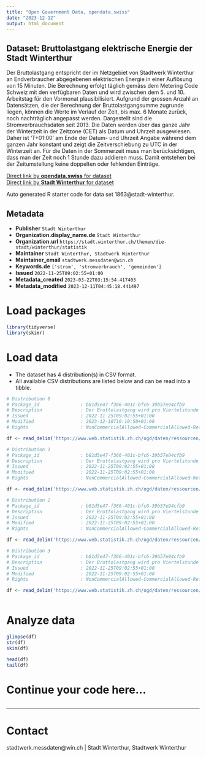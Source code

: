 ```yaml
---
title: "Open Government Data, opendata.swiss"
date: "2023-12-12"
output: html_document
---
```


## Dataset: Bruttolastgang elektrische Energie der Stadt Winterthur

Der Bruttolastgang entspricht der im Netzgebiet von Stadtwerk Winterthur an Endverbraucher abgegebenen elektrischen Energie in einer Auflösung von 15 Minuten. Die Berechnung erfolgt täglich gemäss dem Metering Code Schweiz mit den verfügbaren Daten und wird zwischen dem 5. und 10. Arbeitstag für den Vormonat plausibilisiert. Aufgrund der grossen Anzahl an Datensätzen, die der Berechnung der Bruttolastgangsumme zugrunde liegen, können die Werte im Verlauf der Zeit, bis max. 6 Monate zurück, noch nachträglich angepasst werden. Dargestellt sind die Stromverbrauchsdaten seit 2013. 
Die Daten werden über das ganze Jahr der Winterzeit in der Zeitzone (CET) als Datum und Uhrzeit ausgewiesen. Daher ist 'T+01:00' am Ende der Datum- und Uhrzeit Angabe während dem ganzen Jahr konstant und zeigt die Zeitverschiebung zu UTC in der Winterzeit an. Für die Daten in der Sommerzeit muss man berücksichtigen, dass man der Zeit noch 1 Stunde dazu addieren muss. Damit entstehen bei der Zeitumstellung keine doppelten oder fehlenden Einträge.

[Direct link by **opendata.swiss** for dataset](https://opendata.swiss/de/dataset/bruttolastgang-elektrische-energie-der-stadt-winterthur)<br>
[Direct link by **Stadt Winterthur** for dataset](nan)

Auto generated R starter code for data set 1863@stadt-winterthur.

## Metadata

- **Publisher** `Stadt Winterthur`
- **Organization.display_name.de** `Stadt Winterthur`
- **Organization.url** `https://stadt.winterthur.ch/themen/die-stadt/winterthur/statistik`
- **Maintainer** `Stadt Winterthur, Stadtwerk Winterthur`
- **Maintainer_email** `stadtwerk.messdaten@win.ch`
- **Keywords.de** `['strom', 'stromverbrauch', 'gemeinden']`
- **Issued** `2022-11-25T09:02:55+01:00`
- **Metadata_created** `2023-03-22T03:15:54.417403`
- **Metadata_modified** `2023-12-11T04:45:18.441497`


# Load packages

```r

library(tidyverse)
library(skimr)

```

# Load data

-   The dataset has 4 distribution(s) in CSV format.
-   All available CSV distributions are listed below and can be read into a tibble.

```r

# Distribution 0
# Package_id               : b81d5e47-f366-401c-bfc6-39b57e94cfb9
# Description              : Der Bruttolastgang wird pro Viertelstunde in Kilowattstunden zusammengefasst.
# Issued                   : 2022-11-25T09:02:55+01:00
# Modified                 : 2023-12-10T10:10:50+01:00
# Rights                   : NonCommercialAllowed-CommercialAllowed-ReferenceNotRequired

df <- read_delim('https://www.web.statistik.zh.ch/ogd/daten/ressourcen/KTZH_00001863_00003562.csv')

# Distribution 1
# Package_id               : b81d5e47-f366-401c-bfc6-39b57e94cfb9
# Description              : Der Bruttolastgang wird pro Viertelstunde in Kilowattstunden zusammengefasst.
# Issued                   : 2022-11-25T09:02:55+01:00
# Modified                 : 2022-11-25T09:02:55+01:00
# Rights                   : NonCommercialAllowed-CommercialAllowed-ReferenceNotRequired

df <- read_delim('https://www.web.statistik.zh.ch/ogd/daten/ressourcen/KTZH_00001863_00003564.csv')

# Distribution 2
# Package_id               : b81d5e47-f366-401c-bfc6-39b57e94cfb9
# Description              : Der Bruttolastgang wird pro Viertelstunde in Kilowattstunden zusammengefasst.
# Issued                   : 2022-11-25T09:02:55+01:00
# Modified                 : 2022-11-25T09:02:55+01:00
# Rights                   : NonCommercialAllowed-CommercialAllowed-ReferenceNotRequired

df <- read_delim('https://www.web.statistik.zh.ch/ogd/daten/ressourcen/KTZH_00001863_00003563.csv')

# Distribution 3
# Package_id               : b81d5e47-f366-401c-bfc6-39b57e94cfb9
# Description              : Der Bruttolastgang wird pro Viertelstunde in Kilowattstunden zusammengefasst.
# Issued                   : 2022-11-25T09:02:55+01:00
# Modified                 : 2022-11-25T09:02:55+01:00
# Rights                   : NonCommercialAllowed-CommercialAllowed-ReferenceNotRequired

df <- read_delim('https://www.web.statistik.zh.ch/ogd/daten/ressourcen/KTZH_00001863_00003561.csv')



```

# Analyze data

```r

glimpse(df)
str(df)
skim(df)

head(df)
tail(df)

```

# Continue your code here...

```r

```

------------------------------------------------------------------------

# Contact

stadtwerk.messdaten@win.ch | Stadt Winterthur, Stadtwerk Winterthur
